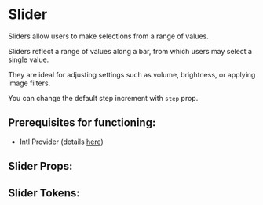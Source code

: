 


# Slider

Sliders allow users to make selections from a range of values.

Sliders reflect a range of values along a bar, from which users may select a single value.

They are ideal for adjusting settings such as volume, brightness, or applying image filters.

You can change the default step increment with `step` prop.

## **Prerequisites for functioning**:
 - Intl Provider (details [here](/docs/component-library-intl-intl--basic))

<Stories includePrimary={true} />

## Slider Props:

<ArgsTable of={Slider} />

## Slider Tokens:
<ThemeTokens component="Slider"/>
